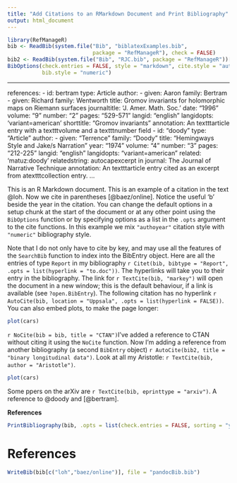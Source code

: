 ```yaml
---
title: "Add Citations to an RMarkdown Document and Print Bibliography"
output: html_document
---
```


```r
library(RefManageR)
bib <- ReadBib(system.file("Bib", "biblatexExamples.bib",
                           package = "RefManageR"), check = FALSE)
bib2 <- ReadBib(system.file("Bib", "RJC.bib", package = "RefManageR"))[[seq_len(20)]]
BibOptions(check.entries = FALSE, style = "markdown", cite.style = "authoryear",
           bib.style = "numeric")
```

---
references:
- id: bertram
  type: Article
  author: 
  - given: Aaron
    family: Bertram
  - given: Richard
    family: Wentworth
  title: Gromov invariants for holomorphic maps on Riemann surfaces
  journaltitle: 'J. Amer. Math. Soc.'
  date: "1996"
  volume: "9"
  number: "2"
  pages: "529-571"
  langid: "english"
  langidopts: 'variant=american'
  shorttitle: "Gromov invariants"
  annotation: An textttarticle entry with a textttvolume and a textttnumber field
- id: "doody"
  type: "Article"
  author: 
  - given: "Terrence"
    family: "Doody"
  title: "Hemingways Style and Jake/s Narration"
  year: "1974"
  volume: "4"
  number: "3"
  pages: "212-225"
  langid: "english"
  langidopts: "variant=american"
  related: 'matuz:doody'
  relatedstring: autocapexcerpt in
  journal: The Journal of Narrative Technique
  annotation: An textttarticle entry cited as an excerpt from atextttcollection entry.
...


  This is an R Markdown document. This is an example of a citation in the text @loh. Now we cite in parentheses [@baez/online].  Notice the useful 'b' beside the year in the citation.  You can change the default options in a setup chunk at the start of the document or at any other point using the <code>BibOptions</code> function or by specifying options as a list in the `.opts` argument to the cite functions.  In this example we mix `"authoyear"` citation style with `"numeric"` bibliography style.

Note that I do not only have to cite by key, and may use all the features of the `SearchBib` function to index into the BibEntry object.  Here are all the entries of type `Report` in my bibliography `r Citet(bib, bibtype = "Report", .opts = list(hyperlink = "to.doc"))`.  The hyperlinks will take you to their entry in the bibliography.  The link for `r TextCite(bib, "markey")` will open the document in a new window; this is the default behaviour, if a link is available (see `?open.BibEntry`). The following citation has no hyperlink `r AutoCite(bib, location = "Uppsala", .opts = list(hyperlink = FALSE))`.  You can also embed plots, to make the page longer:

```r
plot(cars)
```
`r NoCite(bib = bib, title = "CTAN")`I've added a reference to CTAN without citing it using the `NoCite` function.  Now I'm adding a reference from another bibliography (a second `BibEntry` object) `r AutoCite(bib2, title = "binary longitudinal data")`.  Look at all my Aristotle: `r TextCite(bib, author = "Aristotle")`.

```r
plot(cars)
```

Some ppers on the arXiv are `r TextCite(bib, eprinttype = "arxiv")`.  A reference to @doody and [@bertram].

**References**

```r
PrintBibliography(bib, .opts = list(check.entries = FALSE, sorting = "ynt"))
```

# References

```r
WriteBib(bib[c("loh","baez/online")], file = "pandocBib.bib")
```
